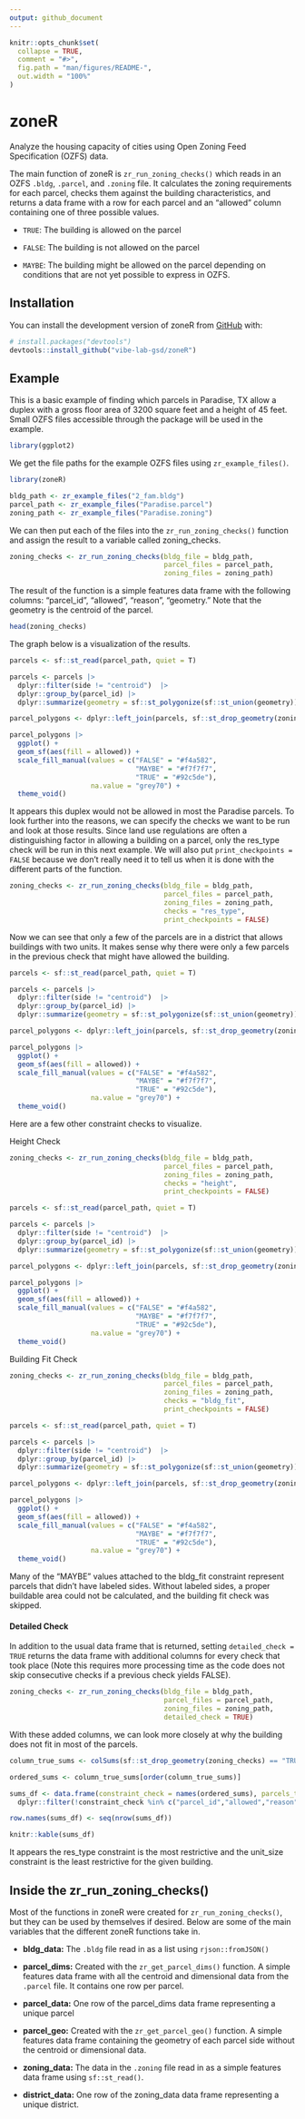 ```yaml
---
output: github_document
---
```


<!-- README.md is generated from README.Rmd. Please edit that file -->

```r
knitr::opts_chunk$set(
  collapse = TRUE,
  comment = "#>",
  fig.path = "man/figures/README-",
  out.width = "100%"
)
```

# zoneR

<!-- badges: start -->
<!-- badges: end -->

Analyze the housing capacity of cities using Open Zoning Feed
Specification (OZFS) data.

The main function of zoneR is `zr_run_zoning_checks()` which reads in an
OZFS `.bldg`, `.parcel`, and `.zoning` file. It calculates the zoning
requirements for each parcel, checks them against the building
characteristics, and returns a data frame with a row for each parcel and
an "allowed" column containing one of three possible values.

- `TRUE`: The building is allowed on the parcel

- `FALSE`: The building is not allowed on the parcel

- `MAYBE`: The building might be allowed on the parcel depending on 
conditions that are not yet possible to express in OZFS. 

## Installation

You can install the development version of zoneR from [GitHub](https://github.com/) with:

``` r
# install.packages("devtools")
devtools::install_github("vibe-lab-gsd/zoneR")
```

## Example

This is a basic example of finding which parcels in Paradise, TX allow a duplex 
with a gross floor area of 3200 square feet and a height of 45 feet. 
Small OZFS files accessible through the package will be used in the example. 

```r
library(ggplot2)
```

We get the file paths for the example OZFS files using `zr_example_files()`.
```r
library(zoneR)

bldg_path <- zr_example_files("2_fam.bldg")
parcel_path <- zr_example_files("Paradise.parcel")
zoning_path <- zr_example_files("Paradise.zoning")
```

We can then put each of the files into the `zr_run_zoning_checks()` function and 
assign the result to a variable called zoning_checks. 
```r
zoning_checks <- zr_run_zoning_checks(bldg_file = bldg_path,
                                      parcel_files = parcel_path,
                                      zoning_files = zoning_path)
```

The result of the function is a simple features data frame with the following columns: "parcel_id", "allowed", "reason", "geometry." Note that the geometry is the centroid of the parcel. 
```r
head(zoning_checks)
```

The graph below is a visualization of the results. 
```r
parcels <- sf::st_read(parcel_path, quiet = T)

parcels <- parcels |>
  dplyr::filter(side != "centroid")  |>
  dplyr::group_by(parcel_id) |>
  dplyr::summarize(geometry = sf::st_polygonize(sf::st_union(geometry)))

parcel_polygons <- dplyr::left_join(parcels, sf::st_drop_geometry(zoning_checks), by = "parcel_id")

parcel_polygons |>
  ggplot() +
  geom_sf(aes(fill = allowed)) +
  scale_fill_manual(values = c("FALSE" = "#f4a582",
                               "MAYBE" = "#f7f7f7",
                               "TRUE" = "#92c5de"),
                    na.value = "grey70") +
  theme_void()
```

It appears this duplex would not be allowed in most the Paradise parcels.
To look further into the reasons, we can specify the checks we want to be run
and look at those results. Since land use regulations are often a distinguishing
factor in allowing a building on a parcel, only the res_type check will be run
in this next example. We will also put `print_checkpoints = FALSE` because we
don't really need it to tell us when it is done with the different parts of the
function. 

```r
zoning_checks <- zr_run_zoning_checks(bldg_file = bldg_path,
                                      parcel_files = parcel_path,
                                      zoning_files = zoning_path, 
                                      checks = "res_type",
                                      print_checkpoints = FALSE)
```

Now we can see that only a few of the parcels are in a district that allows
buildings with two units. It makes sense why there were only a few parcels 
in the previous check that might have allowed the building. 
```r
parcels <- sf::st_read(parcel_path, quiet = T)

parcels <- parcels |>
  dplyr::filter(side != "centroid")  |>
  dplyr::group_by(parcel_id) |>
  dplyr::summarize(geometry = sf::st_polygonize(sf::st_union(geometry)))

parcel_polygons <- dplyr::left_join(parcels, sf::st_drop_geometry(zoning_checks), by = "parcel_id")

parcel_polygons |>
  ggplot() +
  geom_sf(aes(fill = allowed)) +
  scale_fill_manual(values = c("FALSE" = "#f4a582",
                               "MAYBE" = "#f7f7f7",
                               "TRUE" = "#92c5de"),
                    na.value = "grey70") +
  theme_void()
```

Here are a few other constraint checks to visualize. 

Height Check
```r
zoning_checks <- zr_run_zoning_checks(bldg_file = bldg_path,
                                      parcel_files = parcel_path,
                                      zoning_files = zoning_path, 
                                      checks = "height",
                                      print_checkpoints = FALSE)
```

```r
parcels <- sf::st_read(parcel_path, quiet = T)

parcels <- parcels |>
  dplyr::filter(side != "centroid")  |>
  dplyr::group_by(parcel_id) |>
  dplyr::summarize(geometry = sf::st_polygonize(sf::st_union(geometry)))

parcel_polygons <- dplyr::left_join(parcels, sf::st_drop_geometry(zoning_checks), by = "parcel_id")

parcel_polygons |>
  ggplot() +
  geom_sf(aes(fill = allowed)) +
  scale_fill_manual(values = c("FALSE" = "#f4a582",
                               "MAYBE" = "#f7f7f7",
                               "TRUE" = "#92c5de"),
                    na.value = "grey70") +
  theme_void()
```

Building Fit Check
```r
zoning_checks <- zr_run_zoning_checks(bldg_file = bldg_path,
                                      parcel_files = parcel_path,
                                      zoning_files = zoning_path, 
                                      checks = "bldg_fit",
                                      print_checkpoints = FALSE)
```

```r
parcels <- sf::st_read(parcel_path, quiet = T)

parcels <- parcels |>
  dplyr::filter(side != "centroid")  |>
  dplyr::group_by(parcel_id) |>
  dplyr::summarize(geometry = sf::st_polygonize(sf::st_union(geometry)))

parcel_polygons <- dplyr::left_join(parcels, sf::st_drop_geometry(zoning_checks), by = "parcel_id")

parcel_polygons |>
  ggplot() +
  geom_sf(aes(fill = allowed)) +
  scale_fill_manual(values = c("FALSE" = "#f4a582",
                               "MAYBE" = "#f7f7f7",
                               "TRUE" = "#92c5de"),
                    na.value = "grey70") +
  theme_void()
```

Many of the "MAYBE" values attached to the bldg_fit constraint represent parcels that didn't 
have labeled sides. Without labeled sides, a proper buildable area could not be calculated,
and the building fit check was skipped. 

#### Detailed Check

In addition to the usual data frame that is returned, setting `detailed_check = TRUE` 
returns the data frame with additional columns for every check that took place 
(Note this requires more processing time as the code does not skip 
consecutive checks if a previous check yields FALSE).


```r
zoning_checks <- zr_run_zoning_checks(bldg_file = bldg_path,
                                      parcel_files = parcel_path,
                                      zoning_files = zoning_path,
                                      detailed_check = TRUE)
```

With these added columns, we can look more closely at why the building does not fit in
most of the parcels.

```r
column_true_sums <- colSums(sf::st_drop_geometry(zoning_checks) == "TRUE", na.rm = TRUE)

ordered_sums <- column_true_sums[order(column_true_sums)]
```



```r
sums_df <- data.frame(constraint_check = names(ordered_sums), parcels_true = ordered_sums) |>
  dplyr::filter(!constraint_check %in% c("parcel_id","allowed","reason"))

row.names(sums_df) <- seq(nrow(sums_df))

knitr::kable(sums_df)
```


It appears the res_type constraint is the most restrictive and the unit_size 
constraint is the least restrictive for the given building. 

## Inside the zr_run_zoning_checks()
Most of the functions in zoneR were created for `zr_run_zoning_checks()`, but
they can be used by themselves if desired. Below are some of the main variables that 
the different zoneR functions take in.

-   **bldg_data:** The `.bldg` file read in as a list using
    `rjson::fromJSON()`

-   **parcel_dims:** Created with the `zr_get_parcel_dims()` function. A
    simple features data frame with all the centroid and dimensional
    data from the `.parcel` file. It contains one row per parcel.

-   **parcel_data:** One row of the parcel_dims data frame representing
    a unique parcel

-   **parcel_geo:** Created with the `zr_get_parcel_geo()` function. A
    simple features data frame containing the geometry of each parcel
    side without the centroid or dimensional data.

-   **zoning_data:** The data in the `.zoning` file read in as a simple
    features data frame using `sf::st_read()`.

-   **district_data:** One row of the zoning_data data frame
    representing a unique district.
